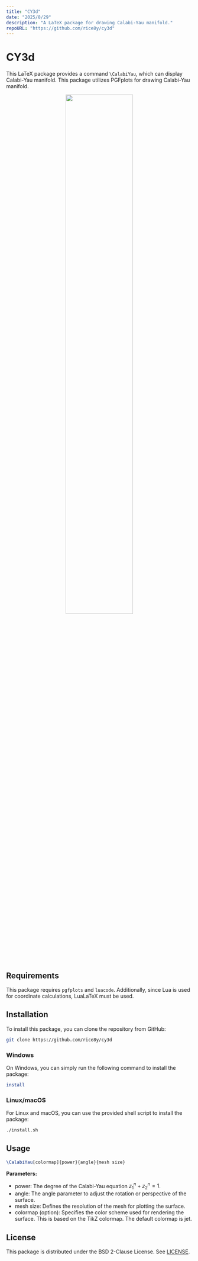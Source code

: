 ```yaml
---
title: "CY3d"
date: "2025/8/29"
description: "A LaTeX package for drawing Calabi-Yau manifold."
repoURL: "https://github.com/rice8y/cy3d"
---
```


# CY3d

This LaTeX package provides a command `\CalabiYau`, which can display Calabi-Yau manifold. This package utilizes PGFplots for drawing Calabi-Yau manifold.

<p align="center" width="100%">
    <img src="/images/cy3d.png" style="display: block; margin: auto; width: 60%; height: auto;" />
</p>

## Requirements

This package requires `pgfplots` and `luacode`. Additionally, since Lua is used for coordinate calculations, LuaLaTeX must be used.

## Installation

To install this package, you can clone the repository from GitHub:

```bash
git clone https://github.com/rice8y/cy3d
```

### Windows

On Windows, you can simply run the following command to install the package:

```bash
install
```

### Linux/macOS

For Linux and macOS, you can use the provided shell script to install the package:

```bash
./install.sh
```

## Usage

```tex
\CalabiYau[colormap]{power}{angle}{mesh size}
```

**Parameters:**

 - power: The degree of the Calabi-Yau equation $z_1^n + z_2^n = 1$.
 - angle: The angle parameter to adjust the rotation or perspective of the surface.
 - mesh size: Defines the resolution of the mesh for plotting the surface.
 - colormap (option): Specifies the color scheme used for rendering the surface. This is based on the TikZ colormap. The default colormap is jet.

## License

This package is distributed under the BSD 2-Clause License. See [LICENSE](https://raw.githubusercontent.com/rice8y/cy3d/main/LICENSE).